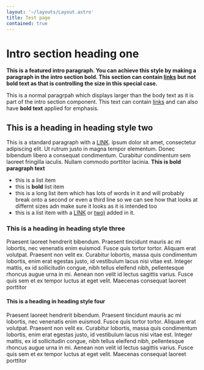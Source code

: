 ```yaml
---
layout: '~/layouts/Layout.astro'
title: Test page
contained: true
---
```



<PageIntro>

# Intro section heading one 

**This is a featured intro paragraph. You can achieve this style by making a paragraph in the intro section bold. This section can contain [links](http://www.qutip.org/) but not bold text as that is controlling the size in this special case.**

This is a normal paragrpah which displays larger than the body text as it is part of the intro section component. This text can contain [links](http://www.qutip.org/) and can also have **bold text** applied for emphasis.

</PageIntro>

## This is a heading in heading style two

This is a standard paragraph with a [LINK](https://www.google.com). ipsum dolor sit amet, consectetur adipiscing elit. Ut rutrum justo in magna tempor elementum. Donec bibendum libero a consequat condimentum. Curabitur condimentum sem laoreet fringilla iaculis. Nullam commodo porttitor lacinia. **This is bold paragraph text**

- this is a list item
- this is **bold** list item
- this is a long list item which has lots of words in it and will probably break onto a second or even a third line so we can see how that looks at differnt sizes adn make sure it looks as it is intended too
- this is a list item with a [LINK](https://www.google.com) or [two)](https://www.google.com) added in it. 

### This is a heading in heading style three

Praesent laoreet hendrerit bibendum. Praesent tincidunt mauris ac mi lobortis, nec venenatis enim euismod. Fusce quis tortor tortor. Aliquam erat volutpat. Praesent non velit ex. Curabitur lobortis, massa quis condimentum lobortis, enim erat egestas justo, id vestibulum lacus nisi vitae est. Integer mattis, ex id sollicitudin congue, nibh tellus eleifend nibh, pellentesque rhoncus augue urna in mi. Aenean non velit id lectus sagittis varius. Fusce quis sem et ex tempor luctus at eget velit. Maecenas consequat laoreet porttitor

#### This is a heading in heading style four

Praesent laoreet hendrerit bibendum. Praesent tincidunt mauris ac mi lobortis, nec venenatis enim euismod. Fusce quis tortor tortor. Aliquam erat volutpat. Praesent non velit ex. Curabitur lobortis, massa quis condimentum lobortis, enim erat egestas justo, id vestibulum lacus nisi vitae est. Integer mattis, ex id sollicitudin congue, nibh tellus eleifend nibh, pellentesque rhoncus augue urna in mi. Aenean non velit id lectus sagittis varius. Fusce quis sem et ex tempor luctus at eget velit. Maecenas consequat laoreet porttitor

